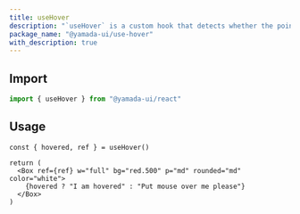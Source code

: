 ```yaml
---
title: useHover
description: "`useHover` is a custom hook that detects whether the pointer has moved over or away from an element."
package_name: "@yamada-ui/use-hover"
with_description: true
---
```


## Import

```ts
import { useHover } from "@yamada-ui/react"
```

## Usage

```tsx functional=true
const { hovered, ref } = useHover()

return (
  <Box ref={ref} w="full" bg="red.500" p="md" rounded="md" color="white">
    {hovered ? "I am hovered" : "Put mouse over me please"}
  </Box>
)
```

